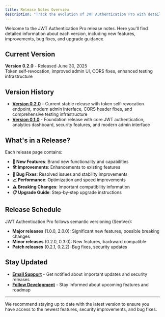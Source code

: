 ```yaml
---
title: Release Notes Overview
description: "Track the evolution of JWT Authentication Pro with detailed release notes for each version"
---
```


Welcome to the JWT Authentication Pro release notes. Here you'll find detailed information about each version, including new features, improvements, bug fixes, and upgrade guidance.

## Current Version

**Version 0.2.0** - Released June 30, 2025  
Token self-revocation, improved admin UI, CORS fixes, enhanced testing infrastructure

## Version History

- **[Version 0.2.0](/release-notes/v0-2-0)** - Current stable release with token self-revocation endpoint, modern admin interface, CORS header fixes, and comprehensive testing infrastructure
- **[Version 0.1.0](/release-notes/v0-1-0)** - Foundation release with core JWT authentication, analytics dashboard, security features, and modern admin interface

## What's in a Release?

Each release page contains:

- **🚀 New Features**: Brand new functionality and capabilities
- **🛠️ Improvements**: Enhancements to existing features
- **🐛 Bug Fixes**: Resolved issues and stability improvements
- **📈 Performance**: Optimization and speed improvements
- **⚠️ Breaking Changes**: Important compatibility information
- **📋 Upgrade Guide**: Step-by-step upgrade instructions

## Release Schedule

JWT Authentication Pro follows semantic versioning (SemVer):

- **Major releases** (1.0.0, 2.0.0): Significant new features, possible breaking changes
- **Minor releases** (0.2.0, 0.3.0): New features, backward compatible
- **Patch releases** (0.2.1, 0.2.2): Bug fixes, security updates

## Stay Updated

- **[Email Support](mailto:hello@jwtauth.pro)** - Get notified about important updates and security releases
- **[Follow Development](https://jwtauth.pro)** - Stay informed about upcoming features and roadmap

---

<Note>
  We recommend staying up to date with the latest version to ensure you have access to the newest features, security improvements, and bug fixes.
</Note>